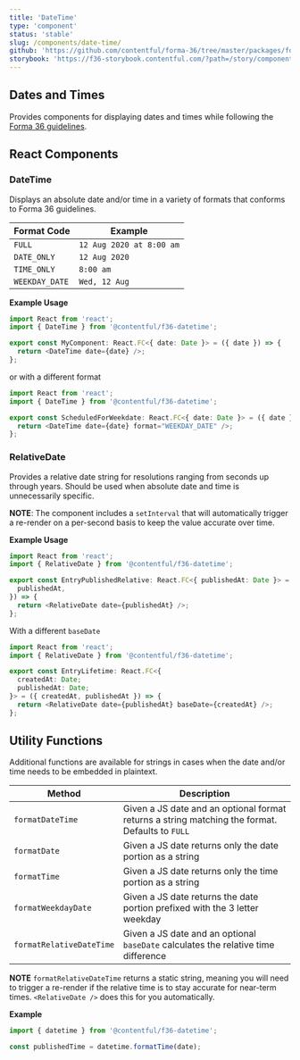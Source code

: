 ```yaml
---
title: 'DateTime'
type: 'component'
status: 'stable'
slug: /components/date-time/
github: 'https://github.com/contentful/forma-36/tree/master/packages/forma-36-react-components/src/components/DateTime'
storybook: 'https://f36-storybook.contentful.com/?path=/story/components-datetime-datetime--basic'
---
```


## Dates and Times

Provides components for displaying dates and times while following the [Forma 36 guidelines](https://f36.contentful.com/guidelines/date-and-time/).

## React Components

### DateTime

Displays an absolute date and/or time in a variety of formats that conforms to Forma 36 guidelines.

| Format Code    | Example                  |
| -------------- | ------------------------ |
| `FULL`         | `12 Aug 2020 at 8:00 am` |
| `DATE_ONLY`    | `12 Aug 2020`            |
| `TIME_ONLY`    | `8:00 am`                |
| `WEEKDAY_DATE` | `Wed, 12 Aug`            |

**Example Usage**

```ts
import React from 'react';
import { DateTime } from '@contentful/f36-datetime';

export const MyComponent: React.FC<{ date: Date }> = ({ date }) => {
  return <DateTime date={date} />;
};
```

or with a different format

```ts
import React from 'react';
import { DateTime } from '@contentful/f36-datetime';

export const ScheduledForWeekdate: React.FC<{ date: Date }> = ({ date }) => {
  return <DateTime date={date} format="WEEKDAY_DATE" />;
};
```

### RelativeDate

Provides a relative date string for resolutions ranging from seconds up through years. Should be used when absolute date and time is unnecessarily specific.

**NOTE**: The component includes a `setInterval` that will automatically trigger a re-render on a per-second basis to keep the value accurate over time.

**Example Usage**

```ts
import React from 'react';
import { RelativeDate } from '@contentful/f36-datetime';

export const EntryPublishedRelative: React.FC<{ publishedAt: Date }> = ({
  publishedAt,
}) => {
  return <RelativeDate date={publishedAt} />;
};
```

With a different `baseDate`

```ts
import React from 'react';
import { RelativeDate } from '@contentful/f36-datetime';

export const EntryLifetime: React.FC<{
  createdAt: Date;
  publishedAt: Date;
}> = ({ createdAt, publishedAt }) => {
  return <RelativeDate date={publishedAt} baseDate={createdAt} />;
};
```

## Utility Functions

Additional functions are available for strings in cases when the date and/or time needs to be embedded in plaintext.

| Method                   | Description                                                                                     |
| ------------------------ | ----------------------------------------------------------------------------------------------- |
| `formatDateTime`         | Given a JS date and an optional format returns a string matching the format. Defaults to `FULL` |
| `formatDate`             | Given a JS date returns only the date portion as a string                                       |
| `formatTime`             | Given a JS date returns only the time portion as a string                                       |
| `formatWeekdayDate`      | Given a JS date returns the date portion prefixed with the 3 letter weekday                     |
| `formatRelativeDateTime` | Given a JS date and an optional `baseDate` calculates the relative time difference              |

**NOTE** `formatRelativeDateTime` returns a static string, meaning you will need to trigger a re-render if the relative time is to stay accurate for near-term times. `<RelativeDate />` does this for you automatically.

**Example**

```ts
import { datetime } from '@contentful/f36-datetime';

const publishedTime = datetime.formatTime(date);
```
